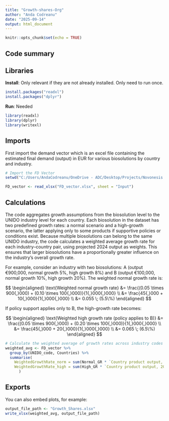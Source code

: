 ---
title: "Growth-shares-Org"
author: "Anda Codreanu"
date: "2025-09-14"
output: html_document
---

```{r setup, include=FALSE}
knitr::opts_chunk$set(echo = TRUE)
```

## Code summary

## Libraries

**Install**: Only relevant if they are not already installed. Only need to run once.

```{r libraries1 }

install.packages("readxl")
install.packages("dplyr")
```

**Run**: Needed

```{r Libraries2 }
library(readxl)
library(dplyr)
library(writexl)
```

## Imports

First import the demand vector which is an excel file containing the estimated final demand (output) in EUR for various biosolutions by country and industry.

```{r libraries1 }

# Import the FD Vector
setwd("C:/Users/AndaCodreanu/OneDrive - ADC/Desktop/Projects/Novonesis - The value of biosolutions/Code/Employment Model")

FD_vector <- read_xlsx("FD_vector.xlsx", sheet = "Input")

```

## Calculations

The code aggregates growth assumptions from the biosolution level to the UNIDO industry level for each country. Each biosolution in the dataset has two predefined growth rates: a normal scenario and a high-growth scenario, the latter applying only to some products if supportive policies or conditions exist. Because multiple biosolutions can belong to the same UNIDO industry, the code calculates a weighted average growth rate for each industry–country pair, using projected 2024 output as weights. This ensures that larger biosolutions have a proportionally greater influence on the industry’s overall growth rate.

For example, consider an industry with two biosolutions: A (output €900,000, normal growth 5%, high growth 8%) and B (output €100,000, normal growth 10%, high growth 20%). The weighted normal growth rate is:

$$
\begin{aligned}
\text{Weighted normal growth rate}
&= \frac{(0.05 \times 900{,}000) + (0.10 \times 100{,}000)}{1{,}000{,}000} \\
&= \frac{45{,}000 + 10{,}000}{1{,}000{,}000} \\
&= 0.055 \; (5.5\%)
\end{aligned}
$$

If policy support applies only to B, the high-growth rate becomes:

$$
\begin{aligned}
\text{Weighted high growth rate (policy applies to B)}
&= \frac{(0.05 \times 900{,}000) + (0.20 \times 100{,}000)}{1{,}000{,}000} \\
&= \frac{45{,}000 + 20{,}000}{1{,}000{,}000} \\
&= 0.065 \; (6.5\%)
\end{aligned}
$$

```{r calc}

# Calculate the weighted average of growth rates across industry codes
weighted_avg <- FD_vector %>%
  group_by(UNIDO_code, Countries) %>%
  summarise(
    WeightedGrowthRate_norm = sum(Normal_GR * `Country product output, 2024, EUR`) / sum(`Country product output, 2024, EUR`),
    WeightedGrowthRate_high = sum(High_GR * `Country product output, 2024, EUR`) / sum(`Country product output, 2024, EUR`)
      )
```

## Exports

You can also embed plots, for example:

```{r exports, echo=FALSE}
output_file_path <- "Growth_Shares.xlsx"
write_xlsx(weighted_avg, output_file_path)

```
